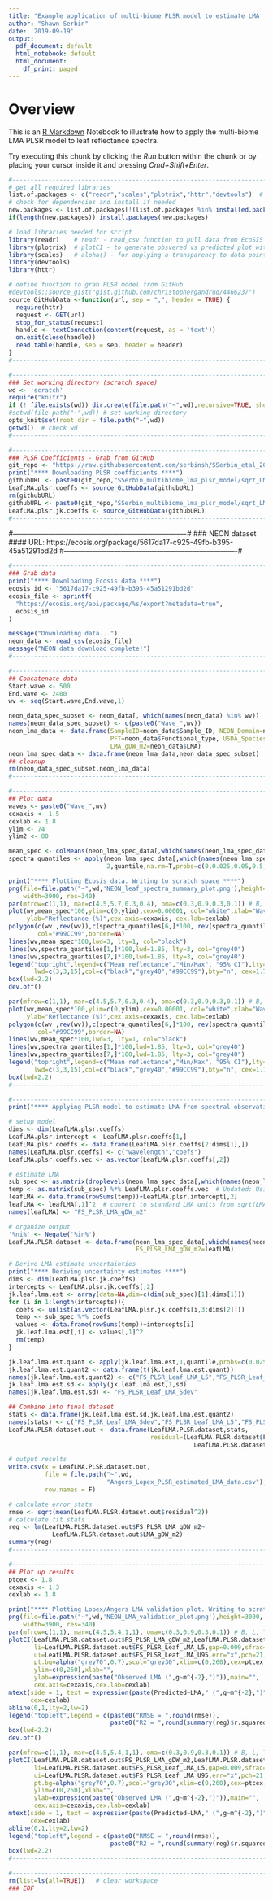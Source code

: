 ```yaml
---
title: "Example application of multi-biome PLSR model to estimate LMA for NEON domains in the eastern U.S."
author: "Shawn Serbin"
date: '2019-09-19'
output:
  pdf_document: default
  html_notebook: default
  html_document:
    df_print: paged
---
```


# Overview
This is an [R Markdown](http://rmarkdown.rstudio.com) Notebook to illustrate how to apply the multi-biome LMA PLSR model to leaf reflectance spectra.

Try executing this chunk by clicking the *Run* button within the chunk or by placing your cursor inside it and pressing *Cmd+Shift+Enter*. 

```r
#--------------------------------------------------------------------------------------------------#
# get all required libraries
list.of.packages <- c("readr","scales","plotrix","httr","devtools")  # packages needed for script
# check for dependencies and install if needed
new.packages <- list.of.packages[!(list.of.packages %in% installed.packages()[,"Package"])]
if(length(new.packages)) install.packages(new.packages)
```


```r
# load libraries needed for script
library(readr)    # readr - read_csv function to pull data from EcoSIS
library(plotrix)  # plotCI - to generate obsvered vs predicted plot with CIs
library(scales)   # alpha() - for applying a transparency to data points
library(devtools)
library(httr)
```


```r
# define function to grab PLSR model from GitHub
#devtools::source_gist("gist.github.com/christophergandrud/4466237")
source_GitHubData <-function(url, sep = ",", header = TRUE) {
  require(httr)
  request <- GET(url)
  stop_for_status(request)
  handle <- textConnection(content(request, as = 'text'))
  on.exit(close(handle))
  read.table(handle, sep = sep, header = header)
}
#--------------------------------------------------------------------------------------------------#
```


```r
#--------------------------------------------------------------------------------------------------#
### Set working directory (scratch space)
wd <- 'scratch'
require("knitr")
if (! file.exists(wd)) dir.create(file.path("~",wd),recursive=TRUE, showWarnings = FALSE)
#setwd(file.path("~",wd)) # set working directory
opts_knit$set(root.dir = file.path("~",wd))
getwd()  # check wd
#--------------------------------------------------------------------------------------------------#
```


```r
#--------------------------------------------------------------------------------------------------#
### PLSR Coefficients - Grab from GitHub
git_repo <- "https://raw.githubusercontent.com/serbinsh/SSerbin_etal_2019_NewPhytologist/master/"
print("**** Downloading PLSR coefficients ****")
githubURL <- paste0(git_repo,"SSerbin_multibiome_lma_plsr_model/sqrt_LMA_gDW_m2_PLSR_Coefficients_10comp.csv")
LeafLMA.plsr.coeffs <- source_GitHubData(githubURL)
rm(githubURL)
githubURL <- paste0(git_repo,"SSerbin_multibiome_lma_plsr_model/sqrt_LMA_gDW_m2_Jackkife_PLSR_Coefficients.csv")
LeafLMA.plsr.jk.coeffs <- source_GitHubData(githubURL)
#--------------------------------------------------------------------------------------------------#
```

#-------------------------------------------------------------------------#
### NEON dataset
#### URL:  https://ecosis.org/package/5617da17-c925-49fb-b395-45a51291bd2d
#-------------------------------------------------------------------------#

```r
#--------------------------------------------------------------------------------------------------#
### Grab data
print("**** Downloading Ecosis data ****")
ecosis_id <- "5617da17-c925-49fb-b395-45a51291bd2d"
ecosis_file <- sprintf(
  "https://ecosis.org/api/package/%s/export?metadata=true",
  ecosis_id
)

message("Downloading data...")
neon_data <- read_csv(ecosis_file)
message("NEON data download complete!")
#--------------------------------------------------------------------------------------------------#
```


```r
#--------------------------------------------------------------------------------------------------#
## Concatenate data
Start.wave <- 500
End.wave <- 2400
wv <- seq(Start.wave,End.wave,1)

neon_data_spec_subset <- neon_data[, which(names(neon_data) %in% wv)]
names(neon_data_spec_subset) <- c(paste0("Wave_",wv))
neon_lma_data <- data.frame(SampleID=neon_data$Sample_ID, NEON_Domain=neon_data$Domain, 
                            PFT=neon_data$Functional_type, USDA_Species_Code=neon_data$`USDA Symbol`, 
                            LMA_gDW_m2=neon_data$LMA)
neon_lma_spec_data <- data.frame(neon_lma_data,neon_data_spec_subset)
## cleanup
rm(neon_data_spec_subset,neon_lma_data)
#--------------------------------------------------------------------------------------------------#
```


```r
#--------------------------------------------------------------------------------------------------#
## Plot data
waves <- paste0("Wave_",wv)
cexaxis <- 1.5
cexlab <- 1.8
ylim <- 74
ylim2 <- 80

mean_spec <- colMeans(neon_lma_spec_data[,which(names(neon_lma_spec_data) %in% waves)])
spectra_quantiles <- apply(neon_lma_spec_data[,which(names(neon_lma_spec_data) %in% waves)],
                           2,quantile,na.rm=T,probs=c(0,0.025,0.05,0.5,0.95,0.975,1))

print("**** Plotting Ecosis data. Writing to scratch space ****")
png(file=file.path("~",wd,'NEON_leaf_spectra_summary_plot.png'),height=3000,
    width=3900, res=340)
par(mfrow=c(1,1), mar=c(4.5,5.7,0.3,0.4), oma=c(0.3,0.9,0.3,0.1)) # B, L, T, R
plot(wv,mean_spec*100,ylim=c(0,ylim),cex=0.00001, col="white",xlab="Wavelength (nm)",
     ylab="Reflectance (%)",cex.axis=cexaxis, cex.lab=cexlab)
polygon(c(wv ,rev(wv)),c(spectra_quantiles[6,]*100, rev(spectra_quantiles[2,]*100)),
        col="#99CC99",border=NA)
lines(wv,mean_spec*100,lwd=3, lty=1, col="black")
lines(wv,spectra_quantiles[1,]*100,lwd=1.85, lty=3, col="grey40")
lines(wv,spectra_quantiles[7,]*100,lwd=1.85, lty=3, col="grey40")
legend("topright",legend=c("Mean reflectance","Min/Max", "95% CI"),lty=c(1,3,1),
       lwd=c(3,3,15),col=c("black","grey40","#99CC99"),bty="n", cex=1.7)
box(lwd=2.2)
dev.off()

par(mfrow=c(1,1), mar=c(4.5,5.7,0.3,0.4), oma=c(0.3,0.9,0.3,0.1)) # B, L, T, R
plot(wv,mean_spec*100,ylim=c(0,ylim),cex=0.00001, col="white",xlab="Wavelength (nm)",
     ylab="Reflectance (%)",cex.axis=cexaxis, cex.lab=cexlab)
polygon(c(wv ,rev(wv)),c(spectra_quantiles[6,]*100, rev(spectra_quantiles[2,]*100)),
        col="#99CC99",border=NA)
lines(wv,mean_spec*100,lwd=3, lty=1, col="black")
lines(wv,spectra_quantiles[1,]*100,lwd=1.85, lty=3, col="grey40")
lines(wv,spectra_quantiles[7,]*100,lwd=1.85, lty=3, col="grey40")
legend("topright",legend=c("Mean reflectance","Min/Max", "95% CI"),lty=c(1,3,1),
       lwd=c(3,3,15),col=c("black","grey40","#99CC99"),bty="n", cex=1.7)
box(lwd=2.2)
#--------------------------------------------------------------------------------------------------#
```


```r
#--------------------------------------------------------------------------------------------------#
print("**** Applying PLSR model to estimate LMA from spectral observations ****")

# setup model
dims <- dim(LeafLMA.plsr.coeffs)
LeafLMA.plsr.intercept <- LeafLMA.plsr.coeffs[1,]
LeafLMA.plsr.coeffs <- data.frame(LeafLMA.plsr.coeffs[2:dims[1],])
names(LeafLMA.plsr.coeffs) <- c("wavelength","coefs")
LeafLMA.plsr.coeffs.vec <- as.vector(LeafLMA.plsr.coeffs[,2])

# estimate LMA
sub_spec <- as.matrix(droplevels(neon_lma_spec_data[,which(names(neon_lma_spec_data) %in% waves)]))
temp <- as.matrix(sub_spec) %*% LeafLMA.plsr.coeffs.vec  # Updated: Using matrix mult.
leafLMA <- data.frame(rowSums(temp))+LeafLMA.plsr.intercept[,2]
leafLMA <- leafLMA[,1]^2  # convert to standard LMA units from sqrt(LMA)
names(leafLMA) <- "FS_PLSR_LMA_gDW_m2"

# organize output
'%ni%' <- Negate('%in%')
LeafLMA.PLSR.dataset <- data.frame(neon_lma_spec_data[,which(names(neon_lma_spec_data) %ni% waves)],
                                   FS_PLSR_LMA_gDW_m2=leafLMA)

# Derive LMA estimate uncertainties
print("**** Deriving uncertainty estimates ****")
dims <- dim(LeafLMA.plsr.jk.coeffs)
intercepts <- LeafLMA.plsr.jk.coeffs[,2]
jk.leaf.lma.est <- array(data=NA,dim=c(dim(sub_spec)[1],dims[1]))
for (i in 1:length(intercepts)){
  coefs <- unlist(as.vector(LeafLMA.plsr.jk.coeffs[i,3:dims[2]]))
  temp <- sub_spec %*% coefs
  values <- data.frame(rowSums(temp))+intercepts[i]
  jk.leaf.lma.est[,i] <- values[,1]^2
  rm(temp)
}

jk.leaf.lma.est.quant <- apply(jk.leaf.lma.est,1,quantile,probs=c(0.025,0.975))
jk.leaf.lma.est.quant2 <- data.frame(t(jk.leaf.lma.est.quant))
names(jk.leaf.lma.est.quant2) <- c("FS_PLSR_Leaf_LMA_L5","FS_PLSR_Leaf_LMA_U95")
jk.leaf.lma.est.sd <- apply(jk.leaf.lma.est,1,sd)
names(jk.leaf.lma.est.sd) <- "FS_PLSR_Leaf_LMA_Sdev"

## Combine into final dataset
stats <- data.frame(jk.leaf.lma.est.sd,jk.leaf.lma.est.quant2)
names(stats) <- c("FS_PLSR_Leaf_LMA_Sdev","FS_PLSR_Leaf_LMA_L5","FS_PLSR_Leaf_LMA_U95")
LeafLMA.PLSR.dataset.out <- data.frame(LeafLMA.PLSR.dataset,stats,
                                       residual=(LeafLMA.PLSR.dataset$FS_PLSR_LMA_gDW_m2-
                                                   LeafLMA.PLSR.dataset$LMA_gDW_m2))

# output results
write.csv(x = LeafLMA.PLSR.dataset.out, 
          file = file.path("~",wd,
                           "Angers_Lopex_PLSR_estimated_LMA_data.csv"),
          row.names = F)

# calculate error stats
rmse <- sqrt(mean(LeafLMA.PLSR.dataset.out$residual^2))
# calculate fit stats
reg <- lm(LeafLMA.PLSR.dataset.out$FS_PLSR_LMA_gDW_m2~
            LeafLMA.PLSR.dataset.out$LMA_gDW_m2)
summary(reg)
#--------------------------------------------------------------------------------------------------#
```

```r
#--------------------------------------------------------------------------------------------------#
## Plot up results
ptcex <- 1.8
cexaxis <- 1.3
cexlab <- 1.8

print("**** Plotting Lopex/Angers LMA validation plot. Writing to scratch space ****")
png(file=file.path("~",wd,'NEON_LMA_validation_plot.png'),height=3000,
    width=3900, res=340)
par(mfrow=c(1,1), mar=c(4.5,5.4,1,1), oma=c(0.3,0.9,0.3,0.1)) # B, L, T, R
plotCI(LeafLMA.PLSR.dataset.out$FS_PLSR_LMA_gDW_m2,LeafLMA.PLSR.dataset.out$LMA_gDW_m2,
       li=LeafLMA.PLSR.dataset.out$FS_PLSR_Leaf_LMA_L5,gap=0.009,sfrac=0.004,lwd=1.6,
       ui=LeafLMA.PLSR.dataset.out$FS_PLSR_Leaf_LMA_U95,err="x",pch=21,col="black",
       pt.bg=alpha("grey70",0.7),scol="grey30",xlim=c(0,260),cex=ptcex,
       ylim=c(0,260),xlab="",
       ylab=expression(paste("Observed LMA (",g~m^{-2},")")),main="",
       cex.axis=cexaxis,cex.lab=cexlab)
mtext(side = 1, text = expression(paste(Predicted~LMA," (",g~m^{-2},")")), line = 3.5,
      cex=cexlab)
abline(0,1,lty=2,lw=2)
legend("topleft",legend = c(paste0("RMSE = ",round(rmse)),
                            paste0("R2 = ",round(summary(reg)$r.squared,2))), bty="n", cex=1.5)
box(lwd=2.2)
dev.off()

par(mfrow=c(1,1), mar=c(4.5,5.4,1,1), oma=c(0.3,0.9,0.3,0.1)) # B, L, T, R
plotCI(LeafLMA.PLSR.dataset.out$FS_PLSR_LMA_gDW_m2,LeafLMA.PLSR.dataset.out$LMA_gDW_m2,
       li=LeafLMA.PLSR.dataset.out$FS_PLSR_Leaf_LMA_L5,gap=0.009,sfrac=0.004,lwd=1.6,
       ui=LeafLMA.PLSR.dataset.out$FS_PLSR_Leaf_LMA_U95,err="x",pch=21,col="black",
       pt.bg=alpha("grey70",0.7),scol="grey30",xlim=c(0,260),cex=ptcex,
       ylim=c(0,260),xlab="",
       ylab=expression(paste("Observed LMA (",g~m^{-2},")")),main="",
       cex.axis=cexaxis,cex.lab=cexlab)
mtext(side = 1, text = expression(paste(Predicted~LMA," (",g~m^{-2},")")), line = 3.5,
      cex=cexlab)
abline(0,1,lty=2,lw=2)
legend("topleft",legend = c(paste0("RMSE = ",round(rmse)),
                            paste0("R2 = ",round(summary(reg)$r.squared,2))), bty="n", cex=1.5)
box(lwd=2.2)
#--------------------------------------------------------------------------------------------------#
```

```r
#--------------------------------------------------------------------------------------------------#
rm(list=ls(all=TRUE))   # clear workspace
### EOF
```
